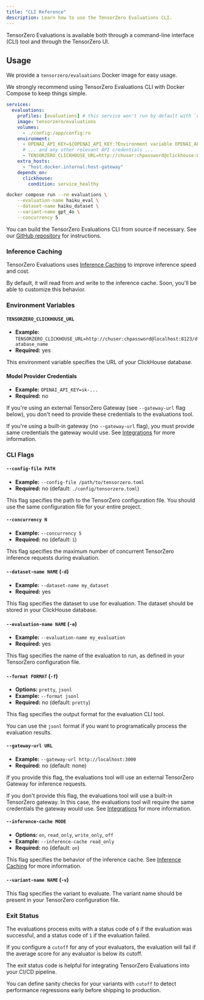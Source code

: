 ```yaml
---
title: "CLI Reference"
description: Learn how to use the TensorZero Evaluations CLI.
---
```


TensorZero Evaluations is available both through a command-line interface (CLI) tool and through the TensorZero UI.

## Usage

We provide a `tensorzero/evaluations` Docker image for easy usage.

We strongly recommend using TensorZero Evaluations CLI with Docker Compose to keep things simple.

```yaml title="docker-compose.yml"
services:
  evaluations:
    profiles: [evaluations] # this service won't run by default with `docker compose up`
    image: tensorzero/evaluations
    volumes:
      - ./config:/app/config:ro
    environment:
      - OPENAI_API_KEY=${OPENAI_API_KEY:?Environment variable OPENAI_API_KEY must be set.}
      # ... and any other relevant API credentials ...
      - TENSORZERO_CLICKHOUSE_URL=http://chuser:chpassword@clickhouse:8123/tensorzero
    extra_hosts:
      - "host.docker.internal:host-gateway"
    depends_on:
      clickhouse:
        condition: service_healthy
```

```bash
docker compose run --rm evaluations \
    --evaluation-name haiku_eval \
    --dataset-name haiku_dataset \
    --variant-name gpt_4o \
    --concurrency 5
```

<Accordion title="Building from Source">

You can build the TensorZero Evaluations CLI from source if necessary. See our [GitHub repository](https://github.com/tensorzero/tensorzero/tree/main/evaluations) for instructions.

</Accordion>

### Inference Caching

TensorZero Evaluations uses [Inference Caching](/gateway/guides/inference-caching/) to improve inference speed and cost.

By default, it will read from and write to the inference cache.
Soon, you'll be able to customize this behavior.

### Environment Variables

#### `TENSORZERO_CLICKHOUSE_URL`

- **Example:** `TENSORZERO_CLICKHOUSE_URL=http://chuser:chpassword@localhost:8123/database_name`
- **Required:** yes

This environment variable specifies the URL of your ClickHouse database.

#### Model Provider Credentials

- **Example:** `OPENAI_API_KEY=sk-...`
- **Required:** no

If you're using an external TensorZero Gateway (see `--gateway-url` flag below), you don't need to provide these credentials to the evaluations tool.

If you're using a built-in gateway (no `--gateway-url` flag), you must provide same credentials the gateway would use.
See [Integrations](/gateway/integrations/) for more information.

### CLI Flags

#### `--config-file PATH`

- **Example:** `--config-file /path/to/tensorzero.toml`
- **Required:** no (default: `./config/tensorzero.toml`)

This flag specifies the path to the TensorZero configuration file.
You should use the same configuration file for your entire project.

#### `--concurrency N`

- **Example:** `--concurrency 5`
- **Required:** no (default: `1`)

This flag specifies the maximum number of concurrent TensorZero inference requests during evaluation.

#### `--dataset-name NAME` (`-d`)

- **Example:** `--dataset-name my_dataset`
- **Required:** yes

This flag specifies the dataset to use for evaluation.
The dataset should be stored in your ClickHouse database.

#### `--evaluation-name NAME` (`-e`)

- **Example:** `--evaluation-name my_evaluation`
- **Required:** yes

This flag specifies the name of the evaluation to run, as defined in your TensorZero configuration file.

#### `--format FORMAT` (`-f`)

- **Options:** `pretty`, `jsonl`
- **Example:** `--format jsonl`
- **Required:** no (default: `pretty`)

This flag specifies the output format for the evaluation CLI tool.

You can use the `jsonl` format if you want to programatically process the evaluation results.

#### `--gateway-url URL`

- **Example:** `--gateway-url http://localhost:3000`
- **Required:** no (default: none)

If you provide this flag, the evaluations tool will use an external TensorZero Gateway for inference requests.

If you don't provide this flag, the evaluations tool will use a built-in TensorZero gateway.
In this case, the evaluations tool will require the same credentials the gateway would use.
See [Integrations](/gateway/integrations/) for more information.

#### `--inference-cache MODE`

- **Options:** `on`, `read_only`, `write_only`, `off`
- **Example:** `--inference-cache read_only`
- **Required:** no (default: `on`)

This flag specifies the behavior of the inference cache.
See [Inference Caching](/gateway/guides/inference-caching/) for more information.

#### `--variant-name NAME` (`-v`)

This flag specifies the variant to evaluate.
The variant name should be present in your TensorZero configuration file.

### Exit Status

The evaluations process exits with a status code of `0` if the evaluation was successful, and a status code of `1` if the evaluation failed.

If you configure a `cutoff` for any of your evaluators, the evaluation will fail if the average score for any evaluator is below its cutoff.

<Tip>

The exit status code is helpful for integrating TensorZero Evaluations into your CI/CD pipeline.

You can define sanity checks for your variants with `cutoff` to detect performance regressions early before shipping to production.

</Tip>
